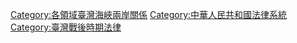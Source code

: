[[Category:各領域臺灣海峽兩岸關係|Category:各領域臺灣海峽兩岸關係]]
[[Category:中華人民共和國法律系統|Category:中華人民共和國法律系統]]
[[Category:臺灣戰後時期法律|Category:臺灣戰後時期法律]]